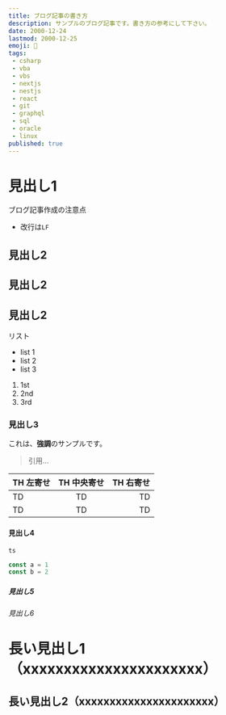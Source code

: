 ```yaml
---
title: ブログ記事の書き方
description: サンプルのブログ記事です。書き方の参考にして下さい。
date: 2000-12-24
lastmod: 2000-12-25
emoji: 🔰
tags: 
 - csharp 
 - vba 
 - vbs 
 - nextjs
 - nestjs
 - react
 - git
 - graphql
 - sql
 - oracle
 - linux
published: true
---
```


# 見出し1

ブログ記事作成の注意点

- 改行は`LF`

## 見出し2

## 見出し2

## 見出し2

リスト

- list 1
- list 2
- list 3

1. 1st
2. 2nd
3. 3rd

### 見出し3

これは、**強調**のサンプルです。

> 引用...

| TH 左寄せ | TH 中央寄せ | TH 右寄せ |
| :--- | :---: | ---: |
| TD | TD | TD |
| TD | TD | TD |

#### 見出し4

`ts`  

```ts
const a = 1
const b = 2
```

##### 見出し5

###### 見出し6

# 長い見出し1（xxxxxxxxxxxxxxxxxxxxxx）

## 長い見出し2（xxxxxxxxxxxxxxxxxxxxxx）
